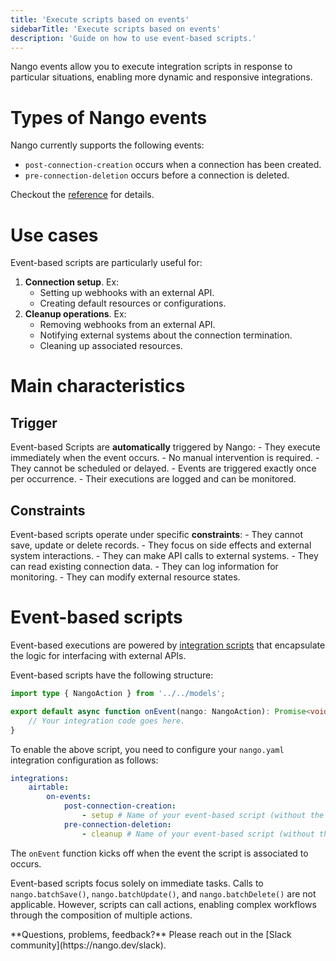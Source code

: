 ```yaml
---
title: 'Execute scripts based on events'
sidebarTitle: 'Execute scripts based on events'
description: 'Guide on how to use event-based scripts.'
---
```


Nango events allow you to execute integration scripts in response to particular situations, enabling more dynamic and responsive integrations.

# Types of Nango events

Nango currently supports the following events:
- `post-connection-creation` occurs when a connection has been created.
- `pre-connection-deletion` occurs before a connection is deleted.

Checkout the [reference](/reference/integration-configuration#on-events-fields) for details. 

# Use cases

Event-based scripts are particularly useful for:
1. **Connection setup**. Ex:
    - Setting up webhooks with an external API.
    - Creating default resources or configurations.
2. **Cleanup operations**. Ex:
    - Removing webhooks from an external API.
    - Notifying external systems about the connection termination.
    - Cleaning up associated resources.

# Main characteristics

## Trigger
Event-based Scripts are __automatically__ triggered by Nango:
    - They execute immediately when the event occurs.
    - No manual intervention is required.
    - They cannot be scheduled or delayed.
    - Events are triggered exactly once per occurrence.
    - Their executions are logged and can be monitored.

## Constraints
Event-based scripts operate under specific __constraints__:
    - They cannot save, update or delete records.
    - They focus on side effects and external system interactions.
    - They can make API calls to external systems.
    - They can read existing connection data.
    - They can log information for monitoring.
    - They can modify external resource states.

# Event-based scripts
Event-based executions are powered by [integration scripts](/understand/concepts/scripts) that encapsulate the logic for interfacing with external APIs. 

Event-based scripts have the following structure:

```typescript setup.ts
import type { NangoAction } from '../../models';

export default async function onEvent(nango: NangoAction): Promise<void> {
    // Your integration code goes here.
}
```

To enable the above script, you need to configure your `nango.yaml` integration configuration as follows: 
```yaml nango.yaml
integrations:
    airtable: 
        on-events:
            post-connection-creation:
                - setup # Name of your event-based script (without the .ts extension)
            pre-connection-deletion:
                - cleanup # Name of your event-based script (without the .ts extension)
```

The `onEvent` function kicks off when the event the script is associated to occurs.

Event-based scripts focus solely on immediate tasks. Calls to `nango.batchSave()`, `nango.batchUpdate()`, and `nango.batchDelete()` are not applicable. However, scripts can call actions, enabling complex workflows through the composition of multiple actions.

<Tip>
**Questions, problems, feedback?** Please reach out in the [Slack community](https://nango.dev/slack).
</Tip>
